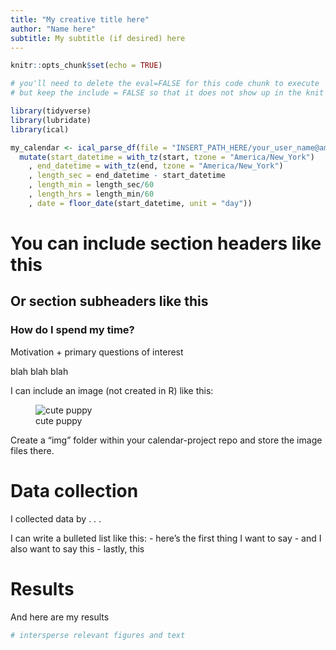 ```yaml
---
title: "My creative title here"
author: "Name here"
subtitle: My subtitle (if desired) here
---
```


```r
knitr::opts_chunk$set(echo = TRUE)
```


```r
# you'll need to delete the eval=FALSE for this code chunk to execute
# but keep the include = FALSE so that it does not show up in the knit file (on the webpage)

library(tidyverse)
library(lubridate)
library(ical)

my_calendar <- ical_parse_df(file = "INSERT_PATH_HERE/your_user_name@amherst.edu.ics") %>%
  mutate(start_datetime = with_tz(start, tzone = "America/New_York")
    , end_datetime = with_tz(end, tzone = "America/New_York")
    , length_sec = end_datetime - start_datetime
    , length_min = length_sec/60
    , length_hrs = length_min/60
    , date = floor_date(start_datetime, unit = "day"))
```

# You can include section headers like this
## Or section subheaders like this
### How do I spend my time?

Motivation + primary questions of interest

blah blah blah

I can include an image (not created in R) like this:

![cute puppy](./img/cute_puppy.png)

Create a "img" folder within your calendar-project repo and store the image files there.

# Data collection

I collected data by . . . 

I can write a bulleted list like this:
- here's the first thing I want to say
- and I also want to say this
- lastly, this

# Results

And here are my results

```r
# intersperse relevant figures and text
```

